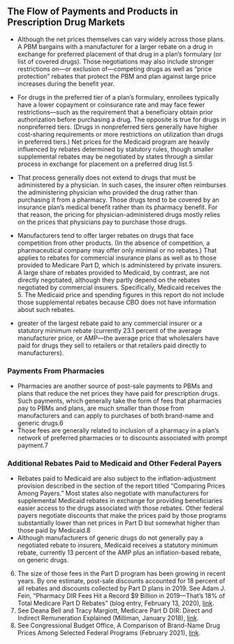 ---
---
## The Flow of Payments and Products in Prescription Drug Markets

- Although the net prices themselves can vary widely across those plans. A PBM bargains with a manufacturer for a larger rebate on a drug in exchange for preferred placement of that drug in a plan’s formulary (or list of covered drugs). Those negotiations may also include stronger restrictions on—or exclusion of—competing drugs as well as “price protection” rebates that protect the PBM and plan against large price increases during the benefit year.

- For drugs in the preferred tier of a plan’s formulary, enrollees typically have a lower copayment or coinsurance rate and may face fewer restrictions—such as the requirement that a beneficiary obtain prior authorization before purchasing a drug. The opposite is true for drugs in nonpreferred tiers. (Drugs in nonpreferred tiers generally have higher cost-sharing requirements or more restrictions on utilization than drugs in preferred tiers.) Net prices for the Medicaid program are heavily influenced by rebates determined by statutory rules, though smaller supplemental rebates may be negotiated by states through a similar process in exchange for placement on a preferred drug list.5

- That process generally does not extend to drugs that must be administered by a physician. In such cases, the insurer often reimburses the administering physician who provided the drug rather than purchasing it from a pharmacy. Those drugs tend to be covered by an insurance plan’s medical benefit rather than its pharmacy benefit. For that reason, the pricing for physician-administered drugs mostly relies on the prices that physicians pay to purchase those drugs.

- Manufacturers tend to offer larger rebates on drugs that face competition from other products. (In the absence of competition, a pharmaceutical company may offer only minimal or no rebates.) That applies to rebates for commercial insurance plans as well as to those provided to Medicare Part D, which is administered by private insurers. A large share of rebates provided to Medicaid, by contrast, are not directly negotiated, although they partly depend on the rebates negotiated by commercial insurers. Specifically, Medicaid receives the
  5. The Medicaid price and spending figures in this report do not include those supplemental rebates because CBO does not have information about such rebates.

- greater of the largest rebate paid to any commercial insurer or a statutory minimum rebate (currently 23.1 percent of the average manufacturer price, or AMP—the average price that wholesalers have paid for drugs they sell to retailers or that retailers paid directly to manufacturers).

### Payments From Pharmacies

- Pharmacies are another source of post-sale payments to PBMs and plans that reduce the net prices they have paid for prescription drugs. Such payments, which generally take the form of fees that pharmacies pay to PBMs and plans, are much smaller than those from manufacturers and can apply to purchases of both brand-name and generic drugs.6
- Those fees are generally related to inclusion of a pharmacy in a plan’s network of preferred pharmacies or to discounts associated with prompt payment.7

### Additional Rebates Paid to Medicaid and Other Federal Payers

- Rebates paid to Medicaid are also subject to the inflation-adjustment provision described in the section of the report titled “Comparing Prices Among Payers.” Most states also negotiate with manufacturers for supplemental Medicaid rebates in exchange for providing beneficiaries easier access to the drugs associated with those rebates. Other federal payers negotiate discounts that make the prices paid by those programs substantially lower than net prices in Part D but somewhat higher than those paid by Medicaid.8
- Although manufacturers of generic drugs do not generally pay a negotiated rebate to insurers, Medicaid receives a statutory minimum rebate, currently 13 percent of the AMP plus an inflation-based rebate, on generic drugs.
6. The size of those fees in the Part D program has been growing in recent years. By one estimate, post-sale discounts accounted for 18 percent of all rebates and discounts collected by Part D plans in 2019. See Adam J. Fein, “Pharmacy DIR Fees Hit a Record $9 Billion in 2019—That’s 18% of Total Medicare Part D Rebates” (blog entry, February 13, 2020), [link](https://tinyurl.com/5xsuhua3).
7. See Deana Bell and Tracy Margiott, Medicare Part D DIR: Direct and Indirect Remuneration Explained (Milliman, January 2018), [link](https://tinyurl.com/p7r5dp9v).
8. See Congressional Budget Office, A Comparison of Brand-Name Drug Prices Among Selected Federal Programs (February 2021), [link](www.cbo.gov/publication/56978).

